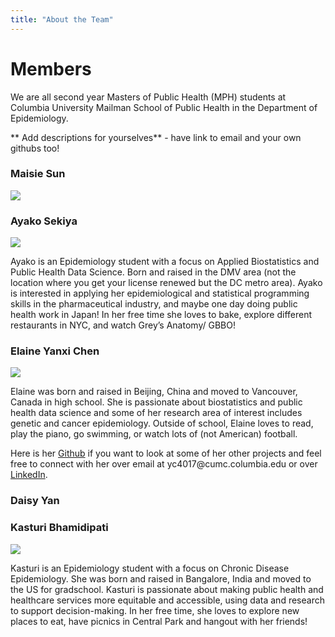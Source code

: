 ```yaml
---
title: "About the Team"
---
```


# Members

We are all second year Masters of Public Health (MPH) students at Columbia University Mailman School of Public Health in the Department of Epidemiology.

** Add descriptions for yourselves**
- have link to email and your own githubs too! 

### Maisie Sun 

<img src="images/Maisie.png" style = "wdith:75%">

### Ayako Sekiya 

<img src="images/Ayako.png" style = "wdith:75%">

Ayako is an Epidemiology student with a focus on Applied Biostatistics and Public Health Data Science. Born and raised in the DMV area (not the location where you get your license renewed but the DC metro area). Ayako is interested in applying her epidemiological and statistical programming skills in the pharmaceutical industry, and maybe one day doing public health work in Japan! In her free time she loves to bake, explore different restaurants in NYC, and watch Grey's Anatomy/ GBBO!

### Elaine Yanxi Chen 

<img src="images/Elaine.jpg" style = "wdith:75%">

Elaine was born and raised in Beijing, China and moved to Vancouver, Canada in high school. She is passionate about biostatistics and public health data science and some of her research area of interest includes genetic and cancer epidemiology. Outside of school, Elaine loves to read, play the piano, go swimming, or watch lots of (not American) football.

Here is her [Github](https://github.com/ElaineYanxi-Chen) if you want to look at some of her other projects and feel free to connect with her over email at yc4017@cumc.columbia.edu or over [LinkedIn](https://www.linkedin.com/in/elaine-chen-62a94516a/).

### Daisy Yan 

### Kasturi Bhamidipati 

<img src="images/Kasturi.jpg" style = "wdith:75%">

Kasturi is an Epidemiology student with a focus on Chronic Disease Epidemiology. She was born and raised in Bangalore, India and moved to the US for gradschool. Kasturi is passionate about making public health and healthcare services more equitable and accessible, using data and research to support decision-making. In her free time, she loves to explore new places to eat, have picnics in Central Park and hangout with her friends!

